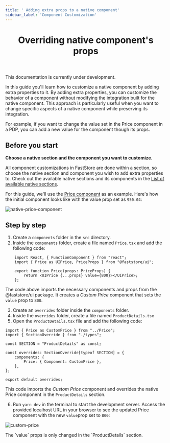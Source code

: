 ```yaml
---
title: ' Adding extra props to a native component'
sidebar_label: 'Component Customization'
---
```



<header>

# Overriding native component's props

</header>

<Callout type="warning" emoji="⚠️">
This documentation is currently under development.
</Callout>

In this guide you'll learn how to customize a native component by adding extra properties to it.  By adding extra properties, you can customize the behavior of a component without modifying the integration built for the native component. 
This approach is particularly useful when you want to change specific aspects of a native component while preserving its integration. 

For example, if you want to change the value set in the Price component in a PDP, you can add a new value for the component though its props.

## Before you start

**Choose a native section and the component you want to customize.**

All component customizations in FastStore are done within a section, so choose the native section and component you wish to add extra properties to.
Check out the available native sections and its components in the [List of available native sections](/tbd).

For this guide, we'll use the [Price component](/components/atoms/price) as an example. Here's how the initial component looks like with the value prop set as `950.04`:

![native-price-component](https://vtexhelp.vtexassets.com/assets/docs/src/price-component___6f5e46b0ca037bb5e1beff5f67166cf6.png)

## Step by step

1. Create a `components` folder in the `src` directory.
2. Inside the `components` folder, create a file named `Price.tsx` and add the following code:

```tsx
    import React, { FunctionComponent } from "react";
    import { Price as UIPrice, PriceProps } from "@faststore/ui";

    export function Price(props: PriceProps) {
        return <UIPrice {...props} value={800}></UIPrice>;
    };

```
The code above imports the necessary components and props from the @faststore/ui package. It creates a *Custom Price* component that sets the `value` prop to `800`.

3. Create an `overrides` folder inside the `components` folder.
4. Inside the `overrides` folder, create a file named `ProductDetails.tsx`
5. Open the `ProductDetails.tsx` file and add the following code:

```tsx
import { Price as CustomPrice } from "../Price";
import { SectionOverride } from "./types";

const SECTION = "ProductDetails" as const;

const overrides: SectionOverride[typeof SECTION] = {
    components: {
        Price: { Component: CustomPrice },
    },
};

export default overrides;

```

This code imports the *Custom Price* component and overrides the native Price component in the `ProductDetails` section.

6. Run `yarn dev` in the terminal to start the development server. Access the provided localhost URL in your browser to see the updated Price component with the new `value`prop set to `800`:

![custom-price](https://vtexhelp.vtexassets.com/assets/docs/src/custom-price___c203101c038f09191e735fd0d8c1d13e.png)

<Callout type="warning" emoji="⚠️">
 The `value` props is only changed in the `ProductDetails` section.
</Callout>
